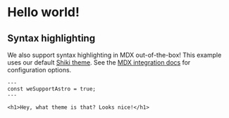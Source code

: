 
# Hello world!

 

## Syntax highlighting

We also support syntax highlighting in MDX out-of-the-box! This example uses our default [Shiki theme](https://github.com/shikijs/shiki). See the [MDX integration docs](https://docs.astro.build/en/guides/integrations-guide/mdx/#syntax-highlighting) for configuration options.

```astro
---
const weSupportAstro = true;
---

<h1>Hey, what theme is that? Looks nice!</h1>
```
